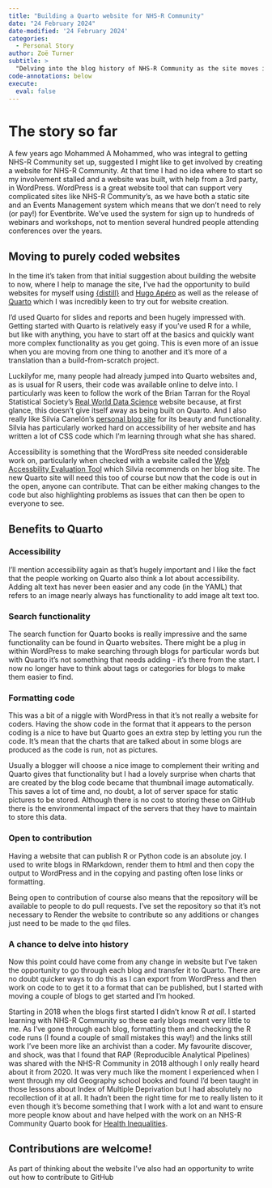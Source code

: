 ```yaml
---
title: "Building a Quarto website for NHS-R Community"
date: "24 February 2024"
date-modified: '24 February 2024'
categories:
  - Personal Story
author: Zoë Turner
subtitle: >
  "Delving into the blog history of NHS-R Community as the site moves into the future with Quarto"
code-annotations: below
execute: 
  eval: false
---
```


# The story so far

A few years ago Mohammed A Mohammed, who was integral to getting NHS-R Community set up, suggested I might like to get involved by creating a website for NHS-R Community. At that time I had no idea where to start so my involvement stalled and a website was built, with help from a 3rd party, in WordPress. WordPress is a great website tool that can support very complicated sites like NHS-R Community's, as we have both a static site and an Events Management system which means that we don't need to rely (or pay!) for Eventbrite. We've used the system for sign up to hundreds of webinars and workshops, not to mention several hundred people attending conferences over the years.

## Moving to purely coded websites

In the time it's taken from that initial suggestion about building the website to now, where I help to manage the site, I've had the opportunity to build websites for myself using [{distill}](https://rstudio.github.io/distill/website.html) and [Hugo Apéro](https://hugo-apero-docs.netlify.app/) as well as the release of [Quarto](https://quarto.org/) which I was incredibly keen to try out for website creation.

I'd used Quarto for slides and reports and been hugely impressed with. Getting started with Quarto is relatively easy if you've used R for a while, but like with anything, you have to start off at the basics and quickly want more complex functionality as you get going. This is even more of an issue when you are moving from one thing to another and it's more of a translation than a build-from-scratch project. 

Luckilyfor me, many people had already jumped into Quarto websites and, as is usual for R users, their code was available online to delve into. I particularly was keen to follow the work of the Brian Tarran for the Royal Statistical Society's [Real World Data Science](https://realworlddatascience.net/) website because, at first glance, this doesn't give itself away as being built on Quarto. And I also really like Silvia Canelón's [personal blog site](https://silviacanelon.com/) for its beauty and functionality. Silvia has particularly worked hard on accessibility of her website and has written a lot of CSS code which I'm learning through what she has shared.

Accessibility is something that the WordPress site needed considerable work on, particularly when checked with a website called the [Web Accessbility Evaluation Tool](https://wave.webaim.org/) which Silvia recommends on her blog site. The new Quarto site will need this too of course but now that the code is out in the open, anyone can contribute. That can be either making changes to the code but also highlighting problems as issues that can then be open to everyone to see.

## Benefits to Quarto

### Accessibility

I'll mention accessibility again as that's hugely important and I like the fact that the people working on Quarto also think a lot about accessibility. Adding alt text has never been easier and any code (in the YAML) that refers to an image nearly always has functionality to add image alt text too.

### Search functionality

The search function for Quarto books is really impressive and the same functionality can be found in Quarto websites. There might be a plug in within WordPress to make searching through blogs for particular words but with Quarto it's not something that needs adding - it's there from the start. I now no longer have to think about tags or categories for blogs to make them easier to find.

### Formatting code

This was a bit of a niggle with WordPress in that it's not really a website for coders. Having the show code in the format that it appears to the person coding is a nice to have but Quarto goes an extra step by letting you run the code. It's mean that the charts that are talked about in some blogs are produced as the code is run, not as pictures. 

Usually a blogger will choose a nice image to complement their writing and Quarto gives that functionality but I had a lovely surprise when charts that are created by the blog code became that thumbnail image automatically. This saves a lot of time and, no doubt, a lot of server space for static pictures to be stored. Although there is no cost to storing these on GitHub there is the environmental impact of the servers that they have to maintain to store this data.

### Open to contribution

Having a website that can publish R or Python code is an absolute joy. I used to write blogs in RMarkdown, render them to html and then copy the output to WordPress and in the copying and pasting often lose links or formatting. 

Being open to contribution of course also means that the repository will be available to people to do pull requests. I've set the repository so that it's not necessary to Render the website to contribute so any additions or changes just need to be made to the `qmd` files. 

### A chance to delve into history

Now this point could have come from any change in website but I've taken the opportunity to go through each blog and transfer it to Quarto. There are no doubt quicker ways to do this as I can export from WordPress and then work on code to to get it to a format that can be published, but I started with moving a couple of blogs to get started and I'm hooked. 

Starting in 2018 when the blogs first started I didn't know R *at all*. I started learning with NHS-R Community so these early blogs meant very little to me. As I've gone through each blog, formatting them and checking the R code runs (I found a couple of small mistakes this way!) and the links still work I've been more like an archivist than a coder. My favourite discover, and shock, was that I found that RAP (Reproducible Analytical Pipelines) was shared with the NHS-R Community in 2018 although I only really heard about it from 2020. It was very much like the moment I experienced when I went through my old Geography school books and found I'd been taught in those lessons about Index of Multiple Deprivation but I had absolutely no recollection of it at all. It hadn't been the right time for me to really listen to it even though it's become something that I work with a lot and want to ensure more people know about and have helped with the work on an NHS-R Community Quarto book for [Health Inequalities](https://health-inequalities.nhsrcommunity.com/content/imd.html).

## Contributions are welcome!

As part of thinking about the website I've also had an opportunity to write out how to contribute to GitHub 
